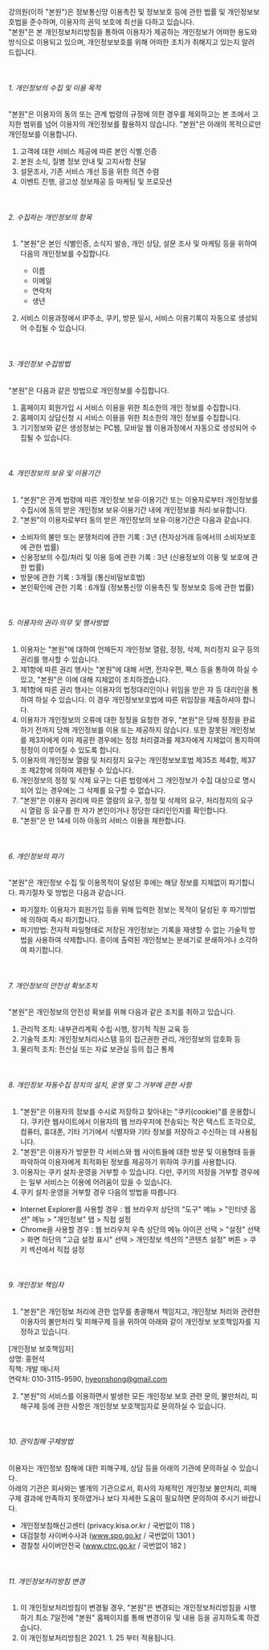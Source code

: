 강의원(이하 "본원")은 정보통신망 이용촉진 및 정보보호 등에 관한 법률 및 개인정보보호법을 준수하며, 이용자의 권익 보호에 최선을 다하고 있습니다.  
"본원"은 본 개인정보처리방침을 통하여 이용자가 제공하는 개인정보가 어떠한 용도와 방식으로 이용되고 있으며, 개인정보보호를 위해 어떠한 조치가 취해지고 있는지 알려 드립니다.

<br />

###### 1. 개인정보의 수집 및 이용 목적

"본원"은 이용자의 동의 또는 관계 법령의 규정에 의한 경우를 제외하고는 본 조에서 고지한 범위를 넘어 이용자의 개인정보를 활용하지 않습니다.
"본원"은 아래의 목적으로만 개인정보를 이용합니다.

1. 고객에 대한 서비스 제공에 따른 본인 식별.인증
2. 본원 소식, 질병 정보 안내 및 고지사항 전달
3. 설문조사, 기존 서비스 개선 등을 위한 의견 수렴
4. 이벤트 진행, 광고성 정보제공 등 마케팅 및 프로모션

<br />

###### 2. 수집하는 개인정보의 항목

1. "본원"은 본인 식별인증, 소식지 발송, 개인 상담, 설문 조사 및 마케팅 등을 위하여 다음의 개인정보를 수집합니다.

   - 이름
   - 이메일
   - 연락처
   - 생년

2. 서비스 이용과정에서 IP주소, 쿠키, 방문 일시, 서비스 이용기록이 자동으로 생성되어 수집될 수 있습니다.

<br />

###### 3. 개인정보 수집방법

"본원"은 다음과 같은 방법으로 개인정보를 수집합니다.

1. 홈페이지 회원가입 시 서비스 이용을 위한 최소한의 개인 정보를 수집합니다.
2. 홈페이지 상담신청 시 서비스 이용을 위한 최소한의 개인 정보를 수집합니다.
3. 기기정보와 같은 생성정보는 PC웹, 모바일 웹 이용과정에서 자동으로 생성되어 수집될 수 있습니다.

<br />

###### 4. 개인정보의 보유 및 이용기간

1. "본원"은 관계 법령에 따른 개인정보 보유·이용기간 또는 이용자로부터 개인정보를 수집시에 동의 받은 개인정보 보유·이용기간 내에 개인정보를 처리·보유합니다.
2. "본원"이 이용자로부터 동의 받은 개인정보의 보유·이용기간은 다음과 같습니다.

- 소비자의 불만 또는 분쟁처리에 관한 기록 : 3년 (전자상거래 등에서의 소비자보호에 관한 법률)
- 신용정보의 수집/처리 및 이용 등에 관한 기록 : 3년 (신용정보의 이용 및 보호에 관한 법률)
- 방문에 관한 기록 : 3개월 (통신비밀보호법)
- 본인확인에 관한 기록 : 6개월 (정보통신망 이용촉진 및 정보보호 등에 관한 법률)

<br />

###### 5. 이용자의 권리·의무 및 행사방법

1. 이용자는 "본원"에 대하여 언제든지 개인정보 열람, 정정, 삭제, 처리정지 요구 등의 권리를 행사할 수 있습니다.
2. 제1항에 따른 권리 행사는 "본원"에 대해 서면, 전자우편, 팩스 등을 통하여 하실 수 있고, "본원"은 이에 대해 지체없이 조치하겠습니다.
3. 제1항에 따른 권리 행사는 이용자의 법정대리인이나 위임을 받은 자 등 대리인을 통하여 하실 수 있습니다. 이 경우 개인정보보호법에 따른 위임장을 제출하셔야 합니다.
4. 이용자가 개인정보의 오류에 대한 정정을 요청한 경우, "본원"은 당해 정정을 완료하기 전까지 당해 개인정보를 이용 또는 제공하지 않습니다. 또한 잘못된 개인정보를 제3자에게 이미 제공한 경우에는 정정 처리결과를 제3자에게 지체없이 통지하여 정정이 이루어질 수 있도록 합니다.
5. 이용자의 개인정보 열람 및 처리정지 요구는 개인정보보호법 제35조 제4항, 제37조 제2항에 의하여 제한될 수 있습니다.
6. 개인정보의 정정 및 삭제 요구는 다른 법령에서 그 개인정보가 수집 대상으로 명시되어 있는 경우에는 그 삭제를 요구할 수 없습니다.
7. "본원"은 이용자 권리에 따른 열람의 요구, 정정 및 삭제의 요구, 처리정지의 요구 시 열람 등 요구를 한 자가 본인이거나 정당한 대리인인지를 확인합니다.
8. "본원"은 만 14세 이하 아동의 서비스 이용을 제한합니다.

<br />

###### 6. 개인정보의 파기

"본원"은 개인정보 수집 및 이용목적이 달성된 후에는 해당 정보를 지체없이 파기합니다. 파기절차 및 방법은 다음과 같습니다.

- 파기절차: 이용자가 회원가입 등을 위해 입력한 정보는 목적이 달성된 후 파기방법에 의하여 즉시 파기합니다.
- 파기방법: 전자적 파일형태로 저장된 개인정보는 기록을 재생할 수 없는 기술적 방법을 사용하여 삭제합니다. 종이에 출력된 개인정보는 분쇄기로 분쇄하거나 소각하여 파기합니다.

<br />

###### 7. 개인정보의 안전성 확보조치

"본원"은 개인정보의 안전성 확보를 위해 다음과 같은 조치를 취하고 있습니다.

1. 관리적 조치: 내부관리계획 수립·시행, 정기적 직원 교육 등
2. 기술적 조치: 개인정보처리시스템 등의 접근권한 관리, 개인정보의 암호화 등
3. 물리적 조치: 전산실 또는 자료 보관실 등의 접근 통제

<br />

###### 8. 개인정보 자동수집 장치의 설치, 운영 및 그 거부에 관한 사항

1. "본원"은 이용자의 정보를 수시로 저장하고 찾아내는 "쿠키(cookie)"를 운용합니다. 쿠키란 웹사이트에서 이용자의 웹 브라우저에 전송되는 작은 텍스트 조각으로, 컴퓨터, 휴대폰, 기타 기기에서 식별자와 기타 정보를 저장하고 수신하는 데 사용됩니다.
2. "본원"은 이용자가 방문한 각 서비스와 웹 사이트들에 대한 방문 및 이용형태 등을 파악하여 이용자에게 최적화된 정보를 제공하기 위하여 쿠키를 사용합니다.
3. 이용자는 쿠키 설치·운영을 거부할 수 있습니다. 다만, 쿠키의 저장을 거부할 경우에는 일부 서비스는 이용에 어려움이 있을 수 있습니다.
4. 쿠키 설치·운영을 거부할 경우 다음의 방법을 따릅니다.

- Internet Explorer를 사용할 경우 : 웹 브라우저 상단의 "도구" 메뉴 > "인터넷 옵션" 메뉴 > "개인정보" 탭 > 직접 설정
- Chrome을 사용할 경우 : 웹 브라우저 우측 상단의 메뉴 아이콘 선택 > "설정" 선택 > 화면 하단의 "고급 설정 표시" 선택 > 개인정보 섹션의 "콘텐츠 설정" 버튼 > 쿠키 섹션에서 직접 설정

<br />

###### 9. 개인정보 책임자

1. "본원"은 개인정보 처리에 관한 업무를 총괄해서 책임지고, 개인정보 처리와 관련한 이용자의 불만처리 및 피해구제 등을 위하여 아래와 같이 개인정보 보호책임자를 지정하고 있습니다.

[개인정보 보호책임자]  
성명: 홍현석  
직책: 개발 매니저  
연락처: 010-3115-9590, hyeonshong@gmail.com

2. "본원"의 서비스를 이용하면서 발생한 모든 개인정보 보호 관련 문의, 불만처리, 피해구제 등에 관한 사항은 개인정보 보호책임자로 문의하실 수 있습니다.

<br />

###### 10. 권익침해 구제방법

이용자는 개인정보 침해에 대한 피해구제, 상담 등을 아래의 기관에 문의하실 수 있습니다.  
아래의 기관은 회사와는 별개의 기관으로서, 회사의 자체적인 개인정보 불만처리, 피해구제 결과에 만족하지 못하였거나 보다 자세한 도움이 필요하면 문의하여 주시기 바랍니다.

- 개인정보침해신고센터 (privacy.kisa.or.kr / 국번없이 118 )
- 대검찰청 사이버수사과 (www.spo.go.kr / 국번없이 1301 )
- 경찰청 사이버안전국 (www.ctrc.go.kr / 국번없이 182 )

<br />

###### 11. 개인정보처리방침 변경

1. 이 개인정보처리방침이 변경될 경우, "본원"은 변경되는 개인정보처리방침을 시행하기 최소 7일전에 "본원" 홈페이지를 통해 변경이유 및 내용 등을 공지하도록 하겠습니다.
2. 이 개인정보처리방침은 2021. 1. 25 부터 적용됩니다.
